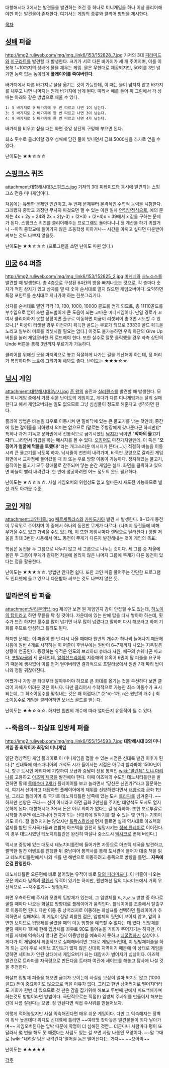 대항해시대 3에서는 발견물을 발견하는 조건 중 하나로 미니게임을 하나 이상 클리어해야만 하는 발견물이 존재한다. 여기서는 게임의 종류와 클리어 방법을 제시한다.

[[목차]] 
== [[성배]] 퍼즐 ==
http://img2.ruliweb.com/img/img_link6/153/152828_7.jpg
기저의 3대 [[피라미드]]와 [[지구라트]]를 발견할 때 발생한다. 크기가 서로 다른 바가지가 세 개 주어지며, 이를 이용해 1~10까지의 성배에 물을 채우는 게임. 물은 무한대로 제공되지만, 50회를 3번 넘기면 능력 없는 놈이라며 '''플레이어를 죽여버린다'''.

바가지에서 다른 바가지로 물을 옮기는 것이 가능한데, 이 때는 물이 넘치지 않고 바가지를 채우고 나면 나머지는 원래 바가지에 남게 된다. 따라서 예를 들어 위 그림에서 각 성배는 아래와 같은 방법으로 채울 수 있다.
 1: 5 바가지로 9 바가지에 두 번 따르고 나면 1이 남는다.
 3: 5 바가지로 2 바가지에 한 번 따르고 나면 3이 남는다.
 4: 9 바가지로 5 바가지에 한 번 따르고 나면 4가 남는다.
바가지를 비우고 싶을 때는 화면 중앙 상단의 구멍에 부으면 된다.

최소 횟수로 클리어할 경우 성배에 담긴 물이 빛나면서 금화 5000닢을 추가로 얻을 수 있다.

난이도는 ★★☆☆☆ 

== [[스핑크스]] 퀴즈 ==
attachment:대항해시대3스핑크스.jpg
기저의 3대 [[피라미드]]와 동시에 발견되는 스핑크스 전용 미니게임이다.

처음에는 유명한 문제인 인간이고, 두 번째 문제부터 본격적인 수학적 능력을 시험한다. 그래봤자 중학교 과정만 무사히 마쳤으면 깰 수 있는 이원 일차 [[연립방정식]]으로, 예의 문제는 4x + 2y = 24와 2x + 2(y-3) + (2*3) + (2*4)x = 39에서 x 값을 구하는 문제가 된다. 스핑크스 퀴즈를 클리어해주는 프로그램도 돌아다니니 정 계산을 하기 귀찮거나 --아직 중학교에 들어가지 않은 초등학생 이하거나-- 시간을 아끼고 싶다면 다운받아 써보는 것도 나쁘지 않을듯.

난이도는 ★★☆☆☆ (프로그램을 쓰면 난이도 따윈 없다.)

== [[미궁]] 64 퍼즐 ==
http://img2.ruliweb.com/img/img_link6/153/152825_2.jpg
[[미케네]]와 [[크노소스]]를 발견할 때 발생한다. 총 4층으로 구성된 64칸의 방을 빠져나오는 것으로, 각 층마다 숫자가 적힌 상자가 있고 상자를 열 때 숫자 순서대로 열지 않으면 게임오버이다. 요약하면 특정 포인트를 순서대로 지나가야 하는 한붓그리기다.

상자를 순서대로 열면 각각 10, 100, 1000, 10000 골드를 얻게 되므로, 총 11110골드를 부수입으로 얻어 초반 골드벌이에 큰 도움이 되는 고마운 미니게임이다. 만일 경로가 꼬여서 클리어하지 못할 상황이면 출구로 이동하면 미궁이 리셋되어 총 3번 시도할 수 있으나,[* 미궁이 리셋될 경우 이전까지 획득한 골드는 무효가 되므로 33330 골드 획득을 노리고 일부러 미로를 리셋시킬 필요는 없다.] 이것도 불가능하면 우측 하단의 Give Up 버튼을 눌러 게임오버한 뒤 로드해야 한다. 또한 실수로 잘못 클릭했을 경우 좌측 상단의 Undo 버튼을 통해 3번까지 무르기가 가능하다.

클리어를 위해선 문을 마지막으로 놓고 적절하게 나가는 길을 계산해야 하는데, 정 머리가 복잡하다면 노트에 그려가며 해봐도 좋다. 
난이도는 ★★★☆☆

== [[낚시]] 게임 ==
attachment:대항해시대3낚시.jpg
[[존 왕]]의 술잔과 [[실러캔스]]를 발견할 때 발생한다. 모든 미니게임 중에서 가장 쉬운 난이도의 게임이고, 게다가 다른 미니게임과는 달리 실패한다고 해서 게임오버되는 일도 없으므로 그냥 심심풀이 정도로 해준다고 생각하면 된다.

플레이 방법은 바늘을 좌우로 이동시켜 맨 밑바닥에 있는 큰 물고기를 낚는 것인데, 중간에 있는 잡어들을 낚아봤자 의미는 없으므로 (말로는 주방장에게 갖다준다곤 하지만)[* 특히나 과거 기독교 문화권에서 전통적으로 금기시했던 [[낙지]]가 낚이면 "'''악마의 물고기다!'''"(…)라면서 기겁을 하는 메시지를 볼 수 있다. [[오징어]]도 마찬가지일텐데, 이 쪽은 "'''오징어가 얼굴에 먹물을 토했다!'''"라는 개그스러운 메시지가 뜬다(...).] 적절히 바늘을 이동시켜 큰 물고기를 낚도록 하자. 낚시줄이 천천히 내려가며, 바둑판 모양으로 갈라진 게임화면에서 교차점에 들어갔을 때 좌 또는 우로 방향 이동이 가능하다. 정지해있는 물고기, 움직이는 물고기 모두 장애물로 간주되며 닿는 순간 게임은 실패. 화면을 클릭하고 있으면 바늘이 빨리 내려간다. 한 번에 성공하려면 어느 정도의 운도 필요하다.

난이도는 ★☆☆☆☆. 사실 게임오버의 위험성도 없고 얼마든지 재도전 가능하므로 별 한 개도 아까운 수준.

== [[코인]] 게임 ==
attachment:코인퍼즐.jpg
[[페르세폴리스]]와 [[카파도키아]] 발견 시 발생한다. 8~13개 동전이 무작위로 주어지며 이 중에서 하나의 동전만 무게가 다르다. (나머지 동전들에 비해 무거울 수도 있고 가벼울 수도 있는데, 이 또한 게임시마다 랜덤으로 달라진다.) 양팔 저울을 최대 3번만 사용해서 어느 동전이 무게가 다른지 발견해내는 것이 게임의 목표.

핵심은 동전을 두 그룹으로 나누지 않고 세 그룹으로 나누는 것이다. 세 그룹 중 저울에 올린 두 그룹이 무게가 같다면 저울에 올리지 않은 나머지 그룹에 무게가 다른 동전이 있다는 점을 활용한다.

난이도는 ★★★☆☆. 방법만 안다면 쉽다. 또한 코인 퍼즐 풀어주는 간단한 프로그램도 인터넷에 돌고 있으니 다운받아 써보는 것도 나쁘지 않은 듯. 

== 발라몬의 탑 퍼즐 ==
attachment:발라몬의탑.jpg
제목만 보면 뭔 게임인지 감이 안잡힐 수도 있는데, [[하노이의 탑]]이라고 하면 무릎을 탁 칠 것이다. 가운데에 있는 판에 탑을 다시 쌓아야 하는데, 횟수가 뜨긴 하지만 횟수를 많이 넘기면 너무 많이 넘겼다고 말하며 다시 해보라고 하며 기회를 주므로 안심하고 틀려도 된다.

하지만 문제는 이 퍼즐이 한 번 다시 나올 때마다 원반의 개수가 하나씩 늘어나기 때문에 처음에 원반 4개로 시작하는 이 퍼즐이 후반부에는 원반이 6~7개까지 나오는 지옥같은 상황이 연출된다. 등장하는 유적은 인도의 브리하티 슈바라 사원, 페구의 슈웨다곤 파고다, [[포탈라궁]]의 세 군데인데, [[알렉산드리아]]의 지중해의 유혹어 6권이 탑 퍼즐을 요구하기 때문에 생각없이 이를 먼저 얻어버리면 결과적으로 포탈라궁에서 원반 7개 짜리 탑이 나와 정말 귀찮아진다.

어쨌거나 가장 큰 좌대부터 깔아두어야 하므로 큰 좌대를 옮기는 것을 우선하다 보면 클리어 자체가 어려운 것은 아니다. 다만 클리어시 수학적으로 가능한 최소 이동수가 표시되는데, 그 최소이동수를 맞춰내는 것은 꽤 어렵다.[* (2^n)-1개. n은 원반의 개수.] 최소이동수로 게임을 클리어하면 보너스 골드를 받는다.

난이도는 ★★☆☆☆. 하지만 원반의 개수에 따라 얼마든지 유동적이 될 수 있다. 

== --죽음의-- 화살표 입방체 퍼즐 ==
http://img2.ruliweb.com/img/img_link6/155/154593_7.jpg
'''대항해시대 3의 미니게임 중 최악이자 최강의 미니게임'''

일단 정상적인 게임 플레이로 이 미니게임을 접할 수 있는 시점은 신대륙 발견 이후가 된다.[* 신대륙에 에스파니아의 개척도 시가 들어서는 시점은 아무리 빨라봐야 1500년이니, 항구 도시인 메리다에 기항하여 보급과 중남미 전용 통역인 [[wiki:"말린체" 도냐 마리나]]를 고용하고 [[아즈텍 제국]]을 발견해야 한다. 이때 아즈텍의 수도인 테노치티틀란을 발견하면 황제 [[목테수마 2세]]가 플레이어를 보고 놀라면서 '당신은 신인가?'라고 질문하는데, 여기서 신이라고 대답하면 플레이어에게 제위를 선양하겠다면서 [[태양석]]과 금화 1만닢, 그리고 플레이어 측 국가로 테노치티틀란 남쪽에 있는 도시 [[트라파]]를 넘겨준다. ~~하지만 선양은 구라~~ 신이 아니라고 하면 금화 2만닢을 주지만 태양석도 도시도 얻지 못하게 된다. 대항해시대 3에서 돈은 아무 의미가 없다는 걸 생각하자. 또한 포르투갈로 시작할 경우엔 에스파니아 천지가 되는 신대륙에 알박기를 할 수 있는 몇 안되는 기회이기도 하다. 잘 알려지지는 않았지만 [[틀락스칼라]]에 먼저 들르면 실제 역사대로 아즈텍의 압제를 받던 도시국가들과 연합해 아즈텍을 완전히 멸망시키는 [[에르난 코르테스|정복 플레이]]로 이어진다. 이 경우 대도시였던 테노치티틀란은 완전히 박살나 중소도시 [[멕시코시티|멕시코]]로 변해 버린다.]

멕시코 중앙에 있는 대도시 테노치티틀란에 들어가면 자동으로 아즈텍 제국을 발견하고, 짤막한 발견 이벤트를 진행한 뒤 중남미어 통역사를 통해 도서관에 들어가 대충 책을 읽고 테노치티틀란에서 나와 배를 댄 해변으로 이동하려고 동쪽으로 방향을 틀면… '''지옥에 온걸 환영한다.'''

테노치티틀란 오른편에 바로 붙어있는 유적이 바로 [[달의 피라미드]]다. 이 퍼즐이 나오는 곳은 메리다 남쪽의 [[팔렌케]] 유적이 있기는 하지만, 웬만해선 달의 피라미드에서 거의 우선적으로 ~~재수없게~~ 당첨된다.

화면 우측하단에 주사위 모양의 입방체가 있는데, 그 입방체를 ↖,↗,↙,↘ 방향 중 하나로 굴릴 때마다 나오는 화살표 방향대로 플레이어가 움직인다. 플레이어를 조종해서 탈출구로 이동하면 된다. 다만 이동 중 낭떠러지로 이동하는 화살표를 선택하면 플레이어가 추락하면서 실패처리. 이 게임이 정말 괴랄한 점은, 입방체의 뒷면이 보이지 않고, 앞의 3면만 보이므로 입방체를 굴렸을 때의 이동 방향을 예측할 수 없다는 데 있다. 입방체를 굴릴 때마다 1회에 한해 입방체를 좌우로 90도 틀어놓을 기회가 주어지기는 하지만, 이 퍼즐 자체에 익숙하지 않다면 전혀 이동방향을 예측하지 못하고 [[데꿀멍]]하기 십상이다. 게다가 이 게임에서 최종적으로 실패해버리면 그대로 게임오버인데, 이 입방체퍼즐을 하게 되는 곳이 주로 세이브 포인트가 많지 않은 신대륙 지역이기 때문에 이 상태로 게임을 망하면 세이브가 안된 상태에서 게임오버가 되는 대참사가 벌어지기 십상이다. 아즈텍 발견으로 트라파를 자국령으로 만든다음 트라파 여관에 세이브를 해놓고 탐사에 나설 것을 추천한다. 

화살표 입방체 퍼즐을 해보면 금괴가 보이는데 사실상 보상이 얼마 되지도 않고 (1000골드) 돈이 중요하지도 않으므로 먹을 이유가 없다. 그리고 한번 낭떠러지로 떨어지더라도 기회가 한번 더 있으므로 첫 판은 감을 잡기위해 해보고 두번째 판에서 피드백해가며 하는것도 방법이라면 방법이다. 극단적으로는 직접(!) 입방체 주사위를 만들어서 해보는 건데 나름 잘된다는 모양. 정 안된다면 직접 주사위를 만들어보자.

이렇게 적어놓았지만 사실 익숙해진다면 매우 쉬운 게임이다. 다만 그 익숙해지는 장벽이 워낙 높은데다 위치도 신대륙에 틀리면 ~~여태껏 찾아놓은 발견물들이 죄다 날아가며~~ 게임오버된다는 압박 때문에 악명이 더 심해진 것뿐... 더군다나 사람마다 평이 또 달라서 몇 번을 해도 못 깨겠다는 사람도 있는 걸 보면 사람 나름인 모양이다. ~~말 그대로 [wiki:"내려갈 팀은 내려간다"떨어질 놈은 떨어진다]는 거다~~ ~~으아악~~

난이도는 ★★★★★

[[각주]]
